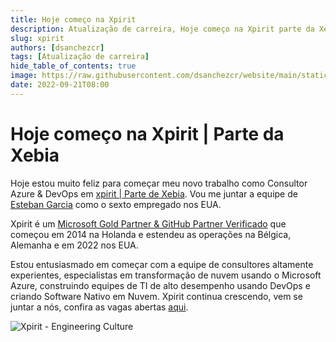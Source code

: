 ```yaml
---
title: Hoje começo na Xpirit
description: Atualização de carreira, Hoje começo na Xpirit parte da Xebia como Consultor em Azure & DevOps
slug: xpirit
authors: [dsanchezcr]
tags: [Atualização de carreira]
hide_table_of_contents: true
image: https://raw.githubusercontent.com/dsanchezcr/website/main/static/img/Xpirit.gif
date: 2022-09-21T08:00
---
```

# Hoje começo na Xpirit | Parte da Xebia

Hoje estou muito feliz para começar meu novo trabalho como Consultor Azure & DevOps em [xpirit | Parte de Xebia](https://xpirit.com). Vou me juntar a equipe de [Esteban Garcia](https://linkedin.com/in/estebangarcia) como o sexto empregado nos EUA.

Xpirit é um [Microsoft Gold Partner & GitHub Partner Verificado](https://xpirit.com/company/partnerships) que começou em 2014 na Holanda e estendeu as operações na Bélgica, Alemanha e em 2022 nos EUA.

Estou entusiasmado em começar com a equipe de consultores altamente experientes, especialistas em transformação de nuvem usando o Microsoft Azure, construindo equipes de TI de alto desempenho usando DevOps e criando Software Nativo em Nuvem.
Xpirit continua crescendo, vem se juntar a nós, confira as vagas abertas [aqui](https://www.linkedin.com/jobs/search/?currentJobId=3270399306\&f_C=9183026\&geoId=92000000).

![Xpirit - Engineering Culture](pathname:///img/Xpirit.gif)